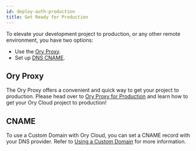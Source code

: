 ```yaml
---
id: deploy-auth-production
title: Get Ready for Production
---
```


To elevate your development project to production, or any other remote
environment, you have two options:

- Use the [Ory Proxy](#ory-proxy).
- Set up [DNS CNAME](#cname).

## Ory Proxy

The Ory Proxy offers a convenient and quick way to get your project to
production. Please head over to
[Ory Proxy for Production](../guides/cli/proxy-and-tunnel) and learn how to get
your Ory Cloud project to production!

## CNAME

To use a Custom Domain with Ory Cloud, you can set a CNAME record with your DNS
provider. Refer to [Using a Custom Domain](../guides/custom-domains.mdx) for
more information.
